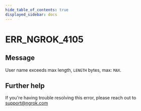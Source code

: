 ```yaml
---
hide_table_of_contents: true
displayed_sidebar: docs
---
```



# ERR_NGROK_4105

## Message

User name exceeds max length, `LENGTH` bytes, max: `MAX`.

<ErrorDetails error="err_ngrok_4105" />

## Further help

If you're having trouble resolving this error, please reach out to [support@ngrok.com](mailto:support@ngrok.com?subject=Help%20with%20ERR_NGROK_4105)
